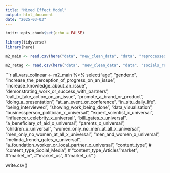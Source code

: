 ---
title: "Mixed Effect Model"
output: html_document
date: "2025-03-03"
---

```{r setup, include=FALSE}
knitr::opts_chunk$set(echo = FALSE)
```

```{r}
library(tidyverse)
library(here)
```

```{r} 

m2_main <- read.csv(here("data", "new_clean_data", "data", "reprocessed_M2_data.csv"))

m2_retag <- read.csv(here("data", "new_clean_data", "data", "socials_retagged_intention.csv"))

```

```{r}
all_vars_colinear <- m2_main %>% 
  select("age",
    "gender.x",
    "increase_the_perception_of_progress_on_an_issue",
    "increase_knowledge_about_an_issue",
    "demonstrating_work_or_success_with_partners",
    "call_to_take_action_on_an_issue",
    "promote_a_brand_or_product",
    "doing_a_presentation",
    "at_an_event_or_conference",
    "in_situ_daily_life",
    "being_interviewed",
    "showing_work_being_done",
    "data_visualisation",
    "businessperson_politician_x_universal",
    "expert_scientist_x_universal",
    "influencer_celebrity_x_universal",
    "bill_gates_x_universal",
    "a_beneficiary_of_aid_x_universal",
    "parents_x_universal",
    "children_x_universal",
    "women_only_no_men_at_all_x_universal",
    "men_only_no_women_at_all_x_universal",
    "men_and_women_x_universal",
    "melinda_french_gates_x_universal",
    "a_foundation_worker_or_local_partner_x_universal",
    "content_type",
    # "content_type_Social_Media",
    # "content_type_Articles
    "market",
    #"market_in",
    #"market_us",
    #"market_uk"
)

write.csv()

